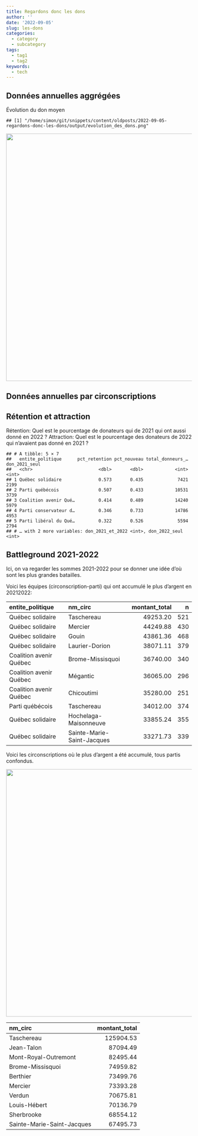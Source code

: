 ```yaml
---
title: Regardons donc les dons
author: ''
date: '2022-09-05'
slug: les-dons
categories:
  - category
  - subcategory
tags:
  - tag1
  - tag2
keywords:
  - tech
---
```




<div id="données-annuelles-aggrégées" class="section level1">
<h1>Données annuelles aggrégées</h1>
<p>Évolution du don moyen</p>
<pre><code>## [1] &quot;/home/simon/git/snippets/content/oldposts/2022-09-05-regardons-donc-les-dons/output/evolution_des_dons.png&quot;</code></pre>
<p><img src="/oldposts/2022-09-05-regardons-donc-les-dons/index.en-us_files/figure-html/unnamed-chunk-8-1.png" width="672" /></p>
</div>
<div id="données-annuelles-par-circonscriptions" class="section level1">
<h1>Données annuelles par circonscriptions</h1>
</div>
<div id="rétention-et-attraction" class="section level1">
<h1>Rétention et attraction</h1>
<p>Rétention: Quel est le pourcentage de donateurs qui de 2021 qui ont aussi donné en 2022 ?
Attraction: Quel est le pourcentage des donateurs de 2022 qui n’avaient pas donné en 2021 ?</p>
<pre><code>## # A tibble: 5 × 7
##   entite_politique      pct_retention pct_nouveau total_donneurs_… don_2021_seul
##   &lt;chr&gt;                         &lt;dbl&gt;       &lt;dbl&gt;            &lt;int&gt;         &lt;int&gt;
## 1 Québec solidaire              0.573       0.435             7421          2199
## 2 Parti québécois               0.507       0.433            10531          3739
## 3 Coalition avenir Qué…         0.414       0.489            14240          5979
## 4 Parti conservateur d…         0.346       0.733            14786          4953
## 5 Parti libéral du Qué…         0.322       0.526             5594          2794
## # … with 2 more variables: don_2021_et_2022 &lt;int&gt;, don_2022_seul &lt;int&gt;</code></pre>
</div>
<div id="battleground-2021-2022" class="section level1">
<h1>Battleground 2021-2022</h1>
<p>Ici, on va regarder les sommes 2021-2022 pour se donner une idée d’où sont les plus grandes batailles.</p>
<p>Voici les équipes (circonscription-parti) qui ont accumulé le plus d’argent en 20212022:</p>
<table>
<colgroup>
<col width="34%" />
<col width="39%" />
<col width="20%" />
<col width="5%" />
</colgroup>
<thead>
<tr class="header">
<th align="left">entite_politique</th>
<th align="left">nm_circ</th>
<th align="right">montant_total</th>
<th align="right">n</th>
</tr>
</thead>
<tbody>
<tr class="odd">
<td align="left">Québec solidaire</td>
<td align="left">Taschereau</td>
<td align="right">49253.20</td>
<td align="right">521</td>
</tr>
<tr class="even">
<td align="left">Québec solidaire</td>
<td align="left">Mercier</td>
<td align="right">44249.88</td>
<td align="right">430</td>
</tr>
<tr class="odd">
<td align="left">Québec solidaire</td>
<td align="left">Gouin</td>
<td align="right">43861.36</td>
<td align="right">468</td>
</tr>
<tr class="even">
<td align="left">Québec solidaire</td>
<td align="left">Laurier-Dorion</td>
<td align="right">38071.11</td>
<td align="right">379</td>
</tr>
<tr class="odd">
<td align="left">Coalition avenir Québec</td>
<td align="left">Brome-Missisquoi</td>
<td align="right">36740.00</td>
<td align="right">340</td>
</tr>
<tr class="even">
<td align="left">Coalition avenir Québec</td>
<td align="left">Mégantic</td>
<td align="right">36065.00</td>
<td align="right">296</td>
</tr>
<tr class="odd">
<td align="left">Coalition avenir Québec</td>
<td align="left">Chicoutimi</td>
<td align="right">35280.00</td>
<td align="right">251</td>
</tr>
<tr class="even">
<td align="left">Parti québécois</td>
<td align="left">Taschereau</td>
<td align="right">34012.00</td>
<td align="right">374</td>
</tr>
<tr class="odd">
<td align="left">Québec solidaire</td>
<td align="left">Hochelaga-Maisonneuve</td>
<td align="right">33855.24</td>
<td align="right">355</td>
</tr>
<tr class="even">
<td align="left">Québec solidaire</td>
<td align="left">Sainte-Marie-Saint-Jacques</td>
<td align="right">33271.73</td>
<td align="right">339</td>
</tr>
</tbody>
</table>
<p>Voici les circonscriptions où le plus d’argent a été accumulé, tous partis confondus.</p>
<p><img src="/oldposts/2022-09-05-regardons-donc-les-dons/index.en-us_files/figure-html/unnamed-chunk-13-1.png" width="672" /></p>
<table>
<thead>
<tr class="header">
<th align="left">nm_circ</th>
<th align="right">montant_total</th>
</tr>
</thead>
<tbody>
<tr class="odd">
<td align="left">Taschereau</td>
<td align="right">125904.53</td>
</tr>
<tr class="even">
<td align="left">Jean-Talon</td>
<td align="right">87094.49</td>
</tr>
<tr class="odd">
<td align="left">Mont-Royal-Outremont</td>
<td align="right">82495.44</td>
</tr>
<tr class="even">
<td align="left">Brome-Missisquoi</td>
<td align="right">74959.82</td>
</tr>
<tr class="odd">
<td align="left">Berthier</td>
<td align="right">73499.76</td>
</tr>
<tr class="even">
<td align="left">Mercier</td>
<td align="right">73393.28</td>
</tr>
<tr class="odd">
<td align="left">Verdun</td>
<td align="right">70675.81</td>
</tr>
<tr class="even">
<td align="left">Louis-Hébert</td>
<td align="right">70136.79</td>
</tr>
<tr class="odd">
<td align="left">Sherbrooke</td>
<td align="right">68554.12</td>
</tr>
<tr class="even">
<td align="left">Sainte-Marie-Saint-Jacques</td>
<td align="right">67495.73</td>
</tr>
</tbody>
</table>
</div>
